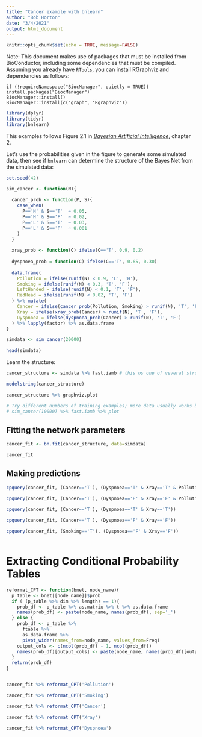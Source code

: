 ---
title: "Cancer example with bnlearn"
author: "Bob Horton"
date: "3/4/2021"
output: html_document
---

```{r setup, include=FALSE}
knitr::opts_chunk$set(echo = TRUE, message=FALSE)
```

Note: This document makes use of packages that must be installed from BioConductor, including some dependencies that must be compiled. Assuming you already have `RTools`, you can install RGraphviz and dependencies as follows:
```
if (!requireNamespace("BiocManager", quietly = TRUE))
install.packages("BiocManager")
BiocManager::install()
BiocManager::install(c("graph", "Rgraphviz"))

```
```{r libraries, warning=FALSE}
library(dplyr)
library(tidyr)
library(bnlearn)
```

This examples follows Figure 2.1 in  [_Bayesian Artificial Intelligence_](https://bayesian-intelligence.com/publications/bai/), chapter 2.



Let's use the probabilities given in the figure to generate some simulated data, then see if `bnlearn` can determine the structure of the Bayes Net from the simulated data:

```{r cancer_simdata}
set.seed(42)

sim_cancer <- function(N){
  
  cancer_prob <- function(P, S){
    case_when(
      P=='H' & S=='T'  ~ 0.05,
      P=='H' & S=='F'  ~ 0.02,
      P=='L' & S=='T'  ~ 0.03,
      P=='L' & S=='F'  ~ 0.001
    )
  }
  
  xray_prob <- function(C) ifelse(C=='T', 0.9, 0.2)
  
  dyspnoea_prob = function(C) ifelse(C=='T', 0.65, 0.30)
  
  data.frame(
    Pollution = ifelse(runif(N) < 0.9, 'L', 'H'),
    Smoking = ifelse(runif(N) < 0.3, 'T', 'F'),
    LeftHanded = ifelse(runif(N) < 0.1, 'T', 'F'),
    RedHead = ifelse(runif(N) < 0.02, 'T', 'F')
  ) %>% mutate(
    Cancer = ifelse(cancer_prob(Pollution, Smoking) > runif(N), 'T', 'F'),
    Xray = ifelse(xray_prob(Cancer) > runif(N), 'T', 'F'),
    Dyspnoea = ifelse(dyspnoea_prob(Cancer) > runif(N), 'T', 'F')
  ) %>% lapply(factor) %>% as.data.frame
}

simdata <- sim_cancer(20000)

head(simdata)

```

Learn the structure:

```{r plot_gs}

cancer_structure <- simdata %>% fast.iamb # this os one of veveral structure-learning algorithmsgs

modelstring(cancer_structure)

cancer_structure %>% graphviz.plot

# Try different numbers of training examples; more data usually works better.
# sim_cancer(10000) %>% fast.iamb %>% plot
```


## Fitting the network parameters

```{r fitting_parameters}

cancer_fit <- bn.fit(cancer_structure, data=simdata)

cancer_fit

```

## Making predictions

```{r making_predictions}

cpquery(cancer_fit, (Cancer=='T'), (Dyspnoea=='T' & Xray=='T' & Pollution=='H' & Smoking=='T'))

cpquery(cancer_fit, (Cancer=='T'), (Dyspnoea=='F' & Xray=='F' & Pollution=='H' & Smoking=='T'))

cpquery(cancer_fit, (Cancer=='T'), (Dyspnoea=='T' & Xray=='T'))

cpquery(cancer_fit, (Cancer=='T'), (Dyspnoea=='F' & Xray=='F'))
        
cpquery(cancer_fit, (Smoking=='T'), (Dyspnoea=='F' & Xray=='F'))
        
```
# Extracting Conditional Probability Tables

```{r extracting_CPTs}

reformat_CPT <- function(bnet, node_name){
  p_table <- bnet[[node_name]]$prob
  if ( (p_table %>% dim %>% length) == 1){
    prob_df <- p_table %>% as.matrix %>% t %>% as.data.frame
    names(prob_df) <- paste(node_name, names(prob_df), sep='_')
  } else {
    prob_df <- p_table %>% 
      ftable %>% 
      as.data.frame %>% 
      pivot_wider(names_from=node_name, values_from=Freq)
    output_cols <- c(ncol(prob_df) - 1, ncol(prob_df))
    names(prob_df)[output_cols] <- paste(node_name, names(prob_df)[output_cols], sep='_')
  }
  return(prob_df)
}


cancer_fit %>% reformat_CPT('Pollution')

cancer_fit %>% reformat_CPT('Smoking')

cancer_fit %>% reformat_CPT('Cancer')

cancer_fit %>% reformat_CPT('Xray')

cancer_fit %>% reformat_CPT('Dyspnoea')

```
